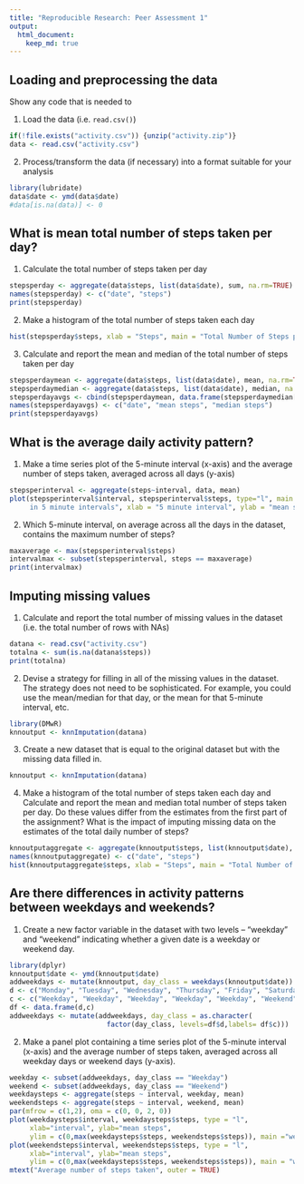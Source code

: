 ```yaml
---
title: "Reproducible Research: Peer Assessment 1"
output: 
  html_document:
    keep_md: true
---
```



## Loading and preprocessing the data

Show any code that is needed to

1. Load the data (i.e. `read.csv()`)

```r
if(!file.exists("activity.csv")) {unzip("activity.zip")}
data <- read.csv("activity.csv")
```

2. Process/transform the data (if necessary) into a format suitable for your analysis

```r
library(lubridate)
data$date <- ymd(data$date)
#data[is.na(data)] <- 0
```


## What is mean total number of steps taken per day?
1. Calculate the total number of steps taken per day

```r
stepsperday <- aggregate(data$steps, list(data$date), sum, na.rm=TRUE)
names(stepsperday) <- c("date", "steps")
print(stepsperday)
```

2. Make a histogram of the total number of steps taken each day
```r
hist(stepsperday$steps, xlab = "Steps", main = "Total Number of Steps per Day")
```

3. Calculate and report the mean and median of the total number of steps taken per day
```r
stepsperdaymean <- aggregate(data$steps, list(data$date), mean, na.rm=TRUE)
stepsperdaymedian <- aggregate(data$steps, list(data$date), median, na.rm=TRUE)
stepsperdayavgs <- cbind(stepsperdaymean, data.frame(stepsperdaymedian[,2]))
names(stepsperdayavgs) <- c("date", "mean steps", "median steps")
print(stepsperdayavgs)
```


## What is the average daily activity pattern?
1. Make a time series plot of the 5-minute interval (x-axis) and the average number of steps taken, averaged across all days (y-axis)
```r
stepsperinterval <- aggregate(steps~interval, data, mean)
plot(stepsperinterval$interval, stepsperinterval$steps, type="l", main ="Mean number of steps taken
     in 5 minute intervals", xlab = "5 minute interval", ylab = "mean steps")
```


2. Which 5-minute interval, on average across all the days in the dataset, contains the maximum number of steps?
```r
maxaverage <- max(stepsperinterval$steps)
intervalmax <- subset(stepsperinterval, steps == maxaverage)
print(intervalmax)
```


## Imputing missing values
1. Calculate and report the total number of missing values in the dataset (i.e. the total number of rows with NAs)
```r
datana <- read.csv("activity.csv")
totalna <- sum(is.na(datana$steps))
print(totalna)
```

2. Devise a strategy for filling in all of the missing values in the dataset. The strategy does not need to be sophisticated. For example, you could use the mean/median for that day, or the mean for that 5-minute interval, etc.
```r
library(DMwR)
knnoutput <- knnImputation(datana)
```


3. Create a new dataset that is equal to the original dataset but with the missing data filled in.
```r
knnoutput <- knnImputation(datana)
```


4. Make a histogram of the total number of steps taken each day and Calculate and report the mean and median total number of steps taken per day. Do these values differ from the estimates from the first part of the assignment? What is the impact of imputing missing data on the estimates of the total daily number of steps?
```r
knnoutputaggregate <- aggregate(knnoutput$steps, list(knnoutput$date), sum)
names(knnoutputaggregate) <- c("date", "steps")
hist(knnoutputaggregate$steps, xlab = "Steps", main = "Total Number of Steps per Day")
```


## Are there differences in activity patterns between weekdays and weekends?
1. Create a new factor variable in the dataset with two levels – “weekday” and “weekend” indicating whether a given date is a weekday or weekend day.
```r
library(dplyr)
knnoutput$date <- ymd(knnoutput$date)
addweekdays <- mutate(knnoutput, day_class = weekdays(knnoutput$date))
d <- c("Monday", "Tuesday", "Wednesday", "Thursday", "Friday", "Saturday", "Sunday")
c <- c("Weekday", "Weekday", "Weekday", "Weekday", "Weekday", "Weekend", "Weekend")
df <- data.frame(d,c)
addweekdays <- mutate(addweekdays, day_class = as.character(
                        factor(day_class, levels=df$d,labels= df$c)))
```


2. Make a panel plot containing a time series plot of the 5-minute interval (x-axis) and the average number of steps taken, averaged across all weekday days or weekend days (y-axis). 
```r
weekday <- subset(addweekdays, day_class == "Weekday")
weekend <- subset(addweekdays, day_class == "Weekend")
weekdaysteps <- aggregate(steps ~ interval, weekday, mean)
weekendsteps <- aggregate(steps ~ interval, weekend, mean)
par(mfrow = c(1,2), oma = c(0, 0, 2, 0))
plot(weekdaysteps$interval, weekdaysteps$steps, type = "l", 
     xlab="interval", ylab="mean steps", 
     ylim = c(0,max(weekdaysteps$steps, weekendsteps$steps)), main ="weekdays")
plot(weekendsteps$interval, weekendsteps$steps, type = "l", 
     xlab="interval", ylab="mean steps", 
     ylim = c(0,max(weekdaysteps$steps, weekendsteps$steps)), main = "weekends")
mtext("Average number of steps taken", outer = TRUE)
```

